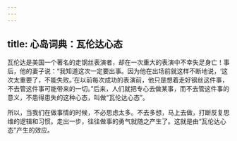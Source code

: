 ```yaml
---
---
---
```

title: 心岛词典：瓦伦达心态
---



瓦伦达是美国一个著名的走钢丝表演者，却在一次重大的表演中不幸失足身亡！事后，他的妻子说：“我知道这次一定要出事。因为他在出场前就这样不断地说，‘这次太重要了，不能失败。’在以前每次成功的表演前，他只是想着走好钢丝这件事，不去管这件事可能带来的一切。”后来，人们就把专心去做某事，而不去管这件事的意义，不患得患失的这种心态，叫做“瓦伦达心态”。

所以，当我们在做事情的时候，不必思虑太多。不去多想，马上去做，打断反复思维的逻辑和习惯。走出一步，往往做事的勇气就随之产生了。这就是由“瓦伦达心态”产生的效应。